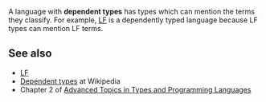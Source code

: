 A language with '''dependent types''' has types which can mention the terms they classify. For example, [[LF]] is a dependently typed language because LF types can mention LF terms. 


== See also ==

* [[LF]] 
* [[w:Dependent types|Dependent types]] at Wikipedia
* Chapter 2 of [http://www.cis.upenn.edu/~bcpierce/attapl/main.html Advanced Topics in Types and Programming Languages]



{{stub}}